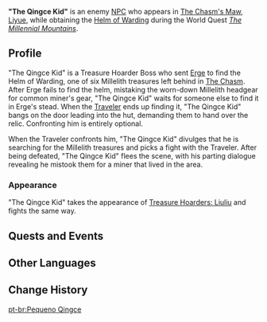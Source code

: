 {{Character Infobox
|type             = Quest NPC
|image            = NPC The Qingce Kid.png
|realname         = <!-- Optional, if different from in-game name -->
|region           = Liyue
|location         = Liyue
|affiliation      = Treasure Hoarders
|title            = Treasure Hoarder Boss
|title2           = Didn't See That Coming, Huh?
|voiceEN          = 
|voiceCN          = 
|voiceJP          = 
|dialoguereward   = 
}}
'''"The Qingce Kid"''' is an enemy [[NPC]] who appears in [[The Chasm's Maw]], [[Liyue]], while obtaining the [[Helm of Warding]] during the World Quest ''[[The Millennial Mountains]]''.
<!--
==Location==
<gallery>
NPC Location The Qingce Kid.png|"The Qingce Kid"'s location
NPC Location The Qingce Kid Context.png|Additional context
</gallery>
-->
==Profile==
"The Qingce Kid" is a Treasure Hoarder Boss who sent [[Erge]] to find the Helm of Warding, one of six Millelith treasures left behind in [[The Chasm (Area)|The Chasm]]. After Erge fails to find the helm, mistaking the worn-down Millelith headgear for common miner's gear, "The Qingce Kid" waits for someone else to find it in Erge's stead. When the [[Traveler]] ends up finding it, "The Qingce Kid" bangs on the door leading into the hut, demanding them to hand over the relic. Confronting him is entirely optional.

When the Traveler confronts him, "The Qingce Kid" divulges that he is searching for the Millelith treasures and picks a fight with the Traveler. After being defeated, "The Qingce Kid" flees the scene, with his parting dialogue revealing he mistook them for a miner that lived in the area.

===Appearance===
"The Qingce Kid" takes the appearance of [[Treasure Hoarders: Liuliu]] and fights the same way.

==Quests and Events==
{{Quests and Events}}

==Other Languages==
{{Other Languages
|default_hidden = 1
|en      = "The Qingce Kid"
|zhs     = 「小轻策」
|zhs_rm  = "Xiǎo Qīngcè"
|zht     = 「小輕策」
|zht_rm  = "Xiǎo Qīngcè"
<!-- |zh_tl   = Little Qingce -->
|ja      = 「小軽策」
|ja_rm   = "Shou Keisaku"{{Assumed}}
|ko      = 「소경책」
|es      = Pequeño Chingtsé
|fr      = Gamin de Qingce
|ru      = Малой из Цинцэ
|th      = The Qingce Kid
|vi      = Tiểu Khinh Sách
|de      = „Qingce-Kind“
|id      = Bocah Tua Qingce
|pt      = Pequeno Qingce
|tr      = "Qingceli Çocuk"
|it      = Il ragazzo di Qingce
}}

==Change History==
{{Change History|2.6}}
<!--
==References==
{{Reflist}}
-->

[[pt-br:Pequeno Qingce]]